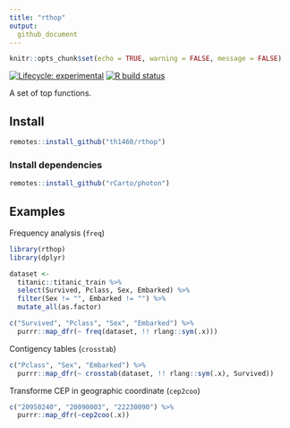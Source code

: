 ```yaml
---
title: "rthop"  
output: 
  github_document
---
```


```r
knitr::opts_chunk$set(echo = TRUE, warning = FALSE, message = FALSE)
```

<!-- badges: start -->
[![Lifecycle: experimental](https://img.shields.io/badge/lifecycle-experimental-orange.svg)](https://www.tidyverse.org/lifecycle/#experimental)
[![R build status](https://github.com/th1460/rthop/workflows/R-CMD-check/badge.svg)](https://github.com/th1460/rthop/actions)
<!-- badges: end -->

A set of top functions.

## Install

```r

remotes::install_github("th1460/rthop")

```

### Install dependencies

```r

remotes::install_github("rCarto/photon")

```

## Examples

Frequency analysis (`freq`)

```r

library(rthop)
library(dplyr)

dataset <- 
  titanic::titanic_train %>% 
  select(Survived, Pclass, Sex, Embarked) %>% 
  filter(Sex != "", Embarked != "") %>% 
  mutate_all(as.factor)

c("Survived", "Pclass", "Sex", "Embarked") %>% 
  purrr::map_dfr(~ freq(dataset, !! rlang::sym(.x)))

```

Contigency tables (`crosstab`)

```r

c("Pclass", "Sex", "Embarked") %>%
  purrr::map_dfr(~ crosstab(dataset, !! rlang::sym(.x), Survived))

```


Transforme CEP in geographic coordinate (`cep2coo`)

```r

c("20950240", "20090003", "22230090") %>% 
  purrr::map_dfr(~cep2coo(.x))

```

